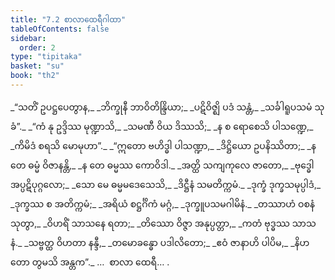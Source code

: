 ```yaml
---
title: "7.2 စာလာထေရီဂါထာ"
tableOfContents: false
sidebar:
  order: 2
type: "tipitaka"
basket: "su"
book: "th2"
---
```



<DynamicBreadcrumb />

<Division number="182" book="th2" e="ch" v="19" p="399">

<Paragraph number="247" type="verses" book="th2">
_“သတိံ ဥပဋ္ဌပေတွာန,_  
_ဘိက္ခုနီ ဘာဝိတိန္ဒြိယာ;_  
_ပဋိဝိဇ္ဈိ ပဒံ သန္တံ,_  
_သင်္ခါရူပသမံ သုခံ”._  

</Paragraph>

</Division>
<Division number="183" book="th2" e="ch" v="19" p="399">

<Paragraph number="248" type="verses" book="th2">
_“ကံ နု ဥဒ္ဒိဿ မုဏ္ဍာသိ,_  
_သမဏီ ဝိယ ဒိဿသိ;_  
_န စ ရောစေသိ ပါသဏ္ဍေ,_  
_ကိမိဒံ စရသိ မောမုဟာ”._  

</Paragraph>

</Division>
<Division number="184" book="th2" e="ch" v="19" p="399">

<Paragraph number="249" type="verses" book="th2">
_“ဣတော ဗဟိဒ္ဓါ ပါသဏ္ဍာ,_  
_ဒိဋ္ဌိယော ဥပနိဿိတာ;_  
_န တေ ဓမ္မံ ဝိဇာနန္တိ,_  
_န တေ ဓမ္မဿ ကောဝိဒါ._  

</Paragraph>

</Division>
<Division number="185" book="th2" e="ch" v="19" p="399">

<Paragraph number="250" type="verses" book="th2">
_အတ္ထိ သကျကုလေ ဇာတော,_  
_ဗုဒ္ဓေါ အပ္ပဋိပုဂ္ဂလော;_  
_သော မေ ဓမ္မမဒေသေသိ,_  
_ဒိဋ္ဌီနံ သမတိက္ကမံ._  

</Paragraph>

</Division>
<Division number="186" book="th2" e="ch" v="19" p="400">

<Paragraph number="251" type="verses" book="th2">
_ဒုက္ခံ ဒုက္ခသမုပ္ပါဒံ,_  
_ဒုက္ခဿ စ အတိက္ကမံ;_  
_အရိယံ စဋ္ဌင်္ဂိကံ မဂ္ဂံ,_  
_ဒုက္ခူပသမဂါမိနံ._  

</Paragraph>

</Division>
<Division number="187" book="th2" e="ch" v="19" p="400">

<Paragraph number="252" type="verses" book="th2">
_တဿာဟံ ဝစနံ သုတွာ,_  
_ဝိဟရိံ သာသနေ ရတာ;_  
_တိဿော ဝိဇ္ဇာ အနုပ္ပတ္တာ,_  
_ကတံ ဗုဒ္ဓဿ သာသနံ._  

</Paragraph>

</Division>
<Division number="188" book="th2" e="ch" v="19" p="400">

<Paragraph number="253" type="verses" book="th2">
_သဗ္ဗတ္ထ ဝိဟတာ နန္ဒီ,_  
_တမောခန္ဓော ပဒါလိတော;_  
_ဧဝံ ဇာနာဟိ ပါပိမ,_  
_နိဟတော တွမသိ အန္တက”._  


</Paragraph>
</Division>

<Paragraph number="254" type="center" book="th2">
…  စာလာ ထေရီ… .
</Paragraph>